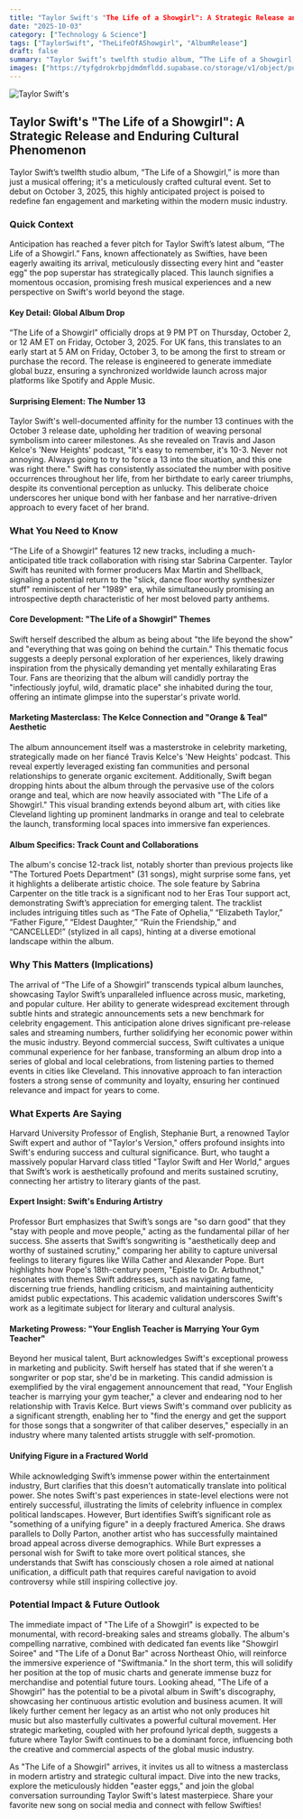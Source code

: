 ```yaml
---
title: "Taylor Swift's "The Life of a Showgirl": A Strategic Release and Enduring Cultural Phenomenon"
date: "2025-10-03"
category: ["Technology & Science"]
tags: ["TaylorSwift", "TheLifeOfAShowgirl", "AlbumRelease"]
draft: false
summary: "Taylor Swift’s twelfth studio album, “The Life of a Showgirl,” is more than just a musical offering; it's a meticulously crafted cultural event. Set to debut on October 3, 2025, this highly anticipated project is poised to redefine fan engagement and marketing within the modern music industry."
images: ["https://tyfgdrokrbpjdmdmfldd.supabase.co/storage/v1/object/public/image/2025-10-03-02-04-49-886-04-00.jpg"]
---
```



![Taylor Swift's ](https://tyfgdrokrbpjdmdmfldd.supabase.co/storage/v1/object/public/image/2025-10-03-02-04-49-886-04-00.jpg)

## Taylor Swift's "The Life of a Showgirl": A Strategic Release and Enduring Cultural Phenomenon

Taylor Swift’s twelfth studio album, “The Life of a Showgirl,” is more than just a musical offering; it's a meticulously crafted cultural event. Set to debut on October 3, 2025, this highly anticipated project is poised to redefine fan engagement and marketing within the modern music industry.

### Quick Context

Anticipation has reached a fever pitch for Taylor Swift’s latest album, “The Life of a Showgirl.” Fans, known affectionately as Swifties, have been eagerly awaiting its arrival, meticulously dissecting every hint and "easter egg" the pop superstar has strategically placed. This launch signifies a momentous occasion, promising fresh musical experiences and a new perspective on Swift's world beyond the stage.

#### Key Detail: Global Album Drop

“The Life of a Showgirl” officially drops at 9 PM PT on Thursday, October 2, or 12 AM ET on Friday, October 3, 2025. For UK fans, this translates to an early start at 5 AM on Friday, October 3, to be among the first to stream or purchase the record. The release is engineered to generate immediate global buzz, ensuring a synchronized worldwide launch across major platforms like Spotify and Apple Music.

#### Surprising Element: The Number 13

Taylor Swift's well-documented affinity for the number 13 continues with the October 3 release date, upholding her tradition of weaving personal symbolism into career milestones. As she revealed on Travis and Jason Kelce's 'New Heights' podcast, "It's easy to remember, it's 10-3. Never not annoying. Always going to try to force a 13 into the situation, and this one was right there." Swift has consistently associated the number with positive occurrences throughout her life, from her birthdate to early career triumphs, despite its conventional perception as unlucky. This deliberate choice underscores her unique bond with her fanbase and her narrative-driven approach to every facet of her brand.

### What You Need to Know

“The Life of a Showgirl” features 12 new tracks, including a much-anticipated title track collaboration with rising star Sabrina Carpenter. Taylor Swift has reunited with former producers Max Martin and Shellback, signaling a potential return to the "slick, dance floor worthy synthesizer stuff" reminiscent of her "1989" era, while simultaneously promising an introspective depth characteristic of her most beloved party anthems.

#### Core Development: "The Life of a Showgirl" Themes

Swift herself described the album as being about "the life beyond the show" and "everything that was going on behind the curtain." This thematic focus suggests a deeply personal exploration of her experiences, likely drawing inspiration from the physically demanding yet mentally exhilarating Eras Tour. Fans are theorizing that the album will candidly portray the "infectiously joyful, wild, dramatic place" she inhabited during the tour, offering an intimate glimpse into the superstar's private world.

#### Marketing Masterclass: The Kelce Connection and "Orange & Teal" Aesthetic

The album announcement itself was a masterstroke in celebrity marketing, strategically made on her fiancé Travis Kelce's 'New Heights' podcast. This reveal expertly leveraged existing fan communities and personal relationships to generate organic excitement. Additionally, Swift began dropping hints about the album through the pervasive use of the colors orange and teal, which are now heavily associated with "The Life of a Showgirl." This visual branding extends beyond album art, with cities like Cleveland lighting up prominent landmarks in orange and teal to celebrate the launch, transforming local spaces into immersive fan experiences.

#### Album Specifics: Track Count and Collaborations

The album's concise 12-track list, notably shorter than previous projects like "The Tortured Poets Department" (31 songs), might surprise some fans, yet it highlights a deliberate artistic choice. The sole feature by Sabrina Carpenter on the title track is a significant nod to her Eras Tour support act, demonstrating Swift’s appreciation for emerging talent. The tracklist includes intriguing titles such as “The Fate of Ophelia,” “Elizabeth Taylor,” “Father Figure,” “Eldest Daughter,” “Ruin the Friendship,” and “CANCELLED!” (stylized in all caps), hinting at a diverse emotional landscape within the album.

### Why This Matters (Implications)

The arrival of “The Life of a Showgirl” transcends typical album launches, showcasing Taylor Swift’s unparalleled influence across music, marketing, and popular culture. Her ability to generate widespread excitement through subtle hints and strategic announcements sets a new benchmark for celebrity engagement. This anticipation alone drives significant pre-release sales and streaming numbers, further solidifying her economic power within the music industry. Beyond commercial success, Swift cultivates a unique communal experience for her fanbase, transforming an album drop into a series of global and local celebrations, from listening parties to themed events in cities like Cleveland. This innovative approach to fan interaction fosters a strong sense of community and loyalty, ensuring her continued relevance and impact for years to come.

### What Experts Are Saying

Harvard University Professor of English, Stephanie Burt, a renowned Taylor Swift expert and author of "Taylor's Version," offers profound insights into Swift's enduring success and cultural significance. Burt, who taught a massively popular Harvard class titled "Taylor Swift and Her World," argues that Swift’s work is aesthetically profound and merits sustained scrutiny, connecting her artistry to literary giants of the past.

#### Expert Insight: Swift's Enduring Artistry

Professor Burt emphasizes that Swift’s songs are "so darn good" that they "stay with people and move people," acting as the fundamental pillar of her success. She asserts that Swift’s songwriting is "aesthetically deep and worthy of sustained scrutiny," comparing her ability to capture universal feelings to literary figures like Willa Cather and Alexander Pope. Burt highlights how Pope's 18th-century poem, "Epistle to Dr. Arbuthnot," resonates with themes Swift addresses, such as navigating fame, discerning true friends, handling criticism, and maintaining authenticity amidst public expectations. This academic validation underscores Swift's work as a legitimate subject for literary and cultural analysis.

#### Marketing Prowess: "Your English Teacher is Marrying Your Gym Teacher"

Beyond her musical talent, Burt acknowledges Swift's exceptional prowess in marketing and publicity. Swift herself has stated that if she weren't a songwriter or pop star, she'd be in marketing. This candid admission is exemplified by the viral engagement announcement that read, "Your English teacher is marrying your gym teacher," a clever and endearing nod to her relationship with Travis Kelce. Burt views Swift's command over publicity as a significant strength, enabling her to "find the energy and get the support for those songs that a songwriter of that caliber deserves," especially in an industry where many talented artists struggle with self-promotion.

#### Unifying Figure in a Fractured World

While acknowledging Swift’s immense power within the entertainment industry, Burt clarifies that this doesn't automatically translate into political power. She notes Swift's past experiences in state-level elections were not entirely successful, illustrating the limits of celebrity influence in complex political landscapes. However, Burt identifies Swift’s significant role as "something of a unifying figure" in a deeply fractured America. She draws parallels to Dolly Parton, another artist who has successfully maintained broad appeal across diverse demographics. While Burt expresses a personal wish for Swift to take more overt political stances, she understands that Swift has consciously chosen a role aimed at national unification, a difficult path that requires careful navigation to avoid controversy while still inspiring collective joy.

### Potential Impact & Future Outlook

The immediate impact of "The Life of a Showgirl" is expected to be monumental, with record-breaking sales and streams globally. The album's compelling narrative, combined with dedicated fan events like "Showgirl Soiree" and "The Life of a Donut Bar" across Northeast Ohio, will reinforce the immersive experience of "Swiftmania." In the short term, this will solidify her position at the top of music charts and generate immense buzz for merchandise and potential future tours. Looking ahead, "The Life of a Showgirl" has the potential to be a pivotal album in Swift's discography, showcasing her continuous artistic evolution and business acumen. It will likely further cement her legacy as an artist who not only produces hit music but also masterfully cultivates a powerful cultural movement. Her strategic marketing, coupled with her profound lyrical depth, suggests a future where Taylor Swift continues to be a dominant force, influencing both the creative and commercial aspects of the global music industry.

As "The Life of a Showgirl" arrives, it invites us all to witness a masterclass in modern artistry and strategic cultural impact. Dive into the new tracks, explore the meticulously hidden "easter eggs," and join the global conversation surrounding Taylor Swift's latest masterpiece. Share your favorite new song on social media and connect with fellow Swifties!


